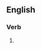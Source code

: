 ==English==

===Verb===
{{head|en|present participle}}

# {{present participle of|brigue|lang=en|nocat=1}}